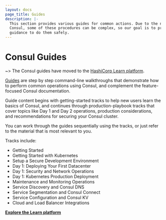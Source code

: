 ```yaml
---
layout: docs
page_title: Guides
description: |-
  This section provides various guides for common actions. Due to the nature of
  Consul, some of these procedures can be complex, so our goal is to provide
  guidance to do them safely.
---
```


# Consul Guides

~> The Consul guides have moved to the [HashiCorp Learn platform](/consul/tutorials?utm_source=docs&utm_content=guide-index).

[Guides](/consul/tutorials?utm_source=docs&utm_content=guide-index) are step by step command-line
walkthroughs that demonstrate how to perform common operations using Consul, and
complement the feature-focused Consul documentation.

Guide content begins with getting-started tracks to help new users learn the
basics of Consul, and continues through production-playbook tracks that cover
topics like Day 1 and Day 2 operations, production considerations, and
recommendations for securing your Consul cluster.

You can work through the guides sequentially using the tracks, or just refer to
the material that is most relevant to you.

Tracks include:

- Getting Started
- Getting Started with Kubernetes
- Setup a Secure Development Environment
- Day 1: Deploying Your First Datacenter
- Day 1: Security and Network Operations
- Day 1: Kubernetes Production Deployment
- Maintenance and Monitoring Operations
- Service Discovery and Consul DNS
- Service Segmentation and Consul Connect
- Service Configuration and Consul KV
- Cloud and Load Balancer Integrations

[**Explore the Learn platform**](/consul/tutorials?utm_source=docs&utm_content=guide-index)

